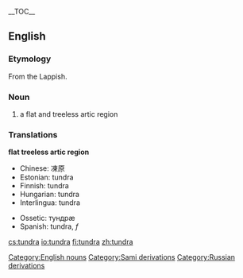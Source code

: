 {{wikipedia}}
__TOC__

==English==

===Etymology===
From the Lappish.

=== Noun ===
#a flat and treeless artic region

=== Translations ===
<!--DefA-->'''flat treeless artic region'''
{{top}}
<!--languages from A to I go here-->
*Chinese: 凍原
*Estonian: tundra
*Finnish: tundra
*Hungarian: tundra
*Interlingua: tundra
{{mid}}
<!--languages from J to Z go here-->
*Ossetic: тундрæ
*Spanish: tundra, ''f''
{{bottom}}

[[Category:English nouns]]
[[Category:Sami derivations]]
[[Category:Russian derivations]]

[[cs:tundra]]
[[io:tundra]]
[[fi:tundra]]
[[zh:tundra]]